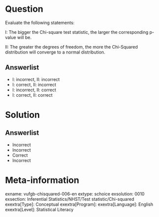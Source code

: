 Question
========
  
Evaluate the following statements:

I: The bigger the Chi-square test statistic, the larger the corresponding p-value will be. 

II: The greater the degrees of freedom, the more the Chi-Squared distribution will converge to a normal distribution.

  
Answerlist
----------
* I: incorrect,  II: incorrect
* I: correct,  II: incorrect
* I: incorrect,  II: correct
* I: correct,  II: correct



Solution
========

Answerlist
----------
* Incorrect
* Incorrect
* Correct
* Incorrect

Meta-information
================
exname: vufgb-chisquared-006-en
extype: schoice
exsolution: 0010
exsection: Inferential Statistics/NHST/Test statistic/Chi-squared
exextra[Type]: Conceptual
exextra[Program]: 
exextra[Language]: English
exextra[Level]: Statistical Literacy